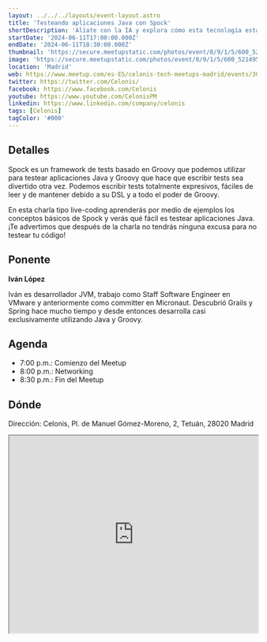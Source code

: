 ```yaml
---
layout: ../../../layouts/event-layout.astro
title: 'Testeando aplicaciones Java con Spock'
shortDescription: 'Alíate con la IA y explora cómo esta tecnología está transformando radicalmente el panorama empresarial.'
startDate: '2024-06-11T17:00:00.000Z'
endDate: '2024-06-11T18:30:00.000Z'
thumbnail: 'https://secure.meetupstatic.com/photos/event/8/9/1/5/600_521495093.webp?w=384'
image: 'https://secure.meetupstatic.com/photos/event/8/9/1/5/600_521495093.webp?w=384'
location: 'Madrid'
web: https://www.meetup.com/es-ES/celonis-tech-meetups-madrid/events/301415687
twitter: https://twitter.com/Celonis/
facebook: https://www.facebook.com/Celonis
youtube: https://www.youtube.com/CelonisPM
linkedin: https://www.linkedin.com/company/celonis
tags: [Celonis]
tagColor: '#000'
---
```


## Detalles

Spock es un framework de tests basado en Groovy que podemos utilizar para testear aplicaciones Java y Groovy que hace que escribir tests sea divertido otra vez. Podemos escribir tests totalmente expresivos, fáciles de leer y de mantener debido a su DSL y a todo el poder de Groovy.

En esta charla tipo live-coding aprenderás por medio de ejemplos los conceptos básicos de Spock y verás qué fácil es testear aplicaciones Java. ¡Te advertimos que después de la charla no tendrás ninguna excusa para no testear tu código!

## Ponente

**Iván López**

Iván es desarrollador JVM, trabajo como Staff Software Engineer en VMware y anteriormente como committer en Micronaut. Descubrió Grails y Spring hace mucho tiempo y desde entonces desarrolla casi exclusivamente utilizando Java y Groovy.

## Agenda

- 7:00 p.m.: Comienzo del Meetup
- 8:00 p.m.: Networking
- 8:30 p.m.: Fin del Meetup

## Dónde

Dirección: Celonis, Pl. de Manuel Gómez-Moreno, 2, Tetuán, 28020 Madrid

<iframe
  style="width: 100%; height: 400px;"
  height="400"
  allowfullscreen=""
  loading="lazy"
  referrerpolicy="no-referrer-when-downgrade"
  src="https://www.google.com/maps/embed?pb=!1m18!1m12!1m3!1d3036.218251757879!2d-3.6963903870971553!3d40.44830615359588!2m3!1f0!2f0!3f0!3m2!1i1024!2i768!4f13.1!3m3!1m2!1s0xd4229765f97a3f7%3A0xeb04f5a48e9a6815!2sCelonis%20SL!5e0!3m2!1ses!2ses!4v1717408122310!5m2!1ses!2ses"
  aria-label="Celonis, Pl. de Manuel Gómez-Moreno, 2, Tetuán, 28020 Madrid"
></iframe>
